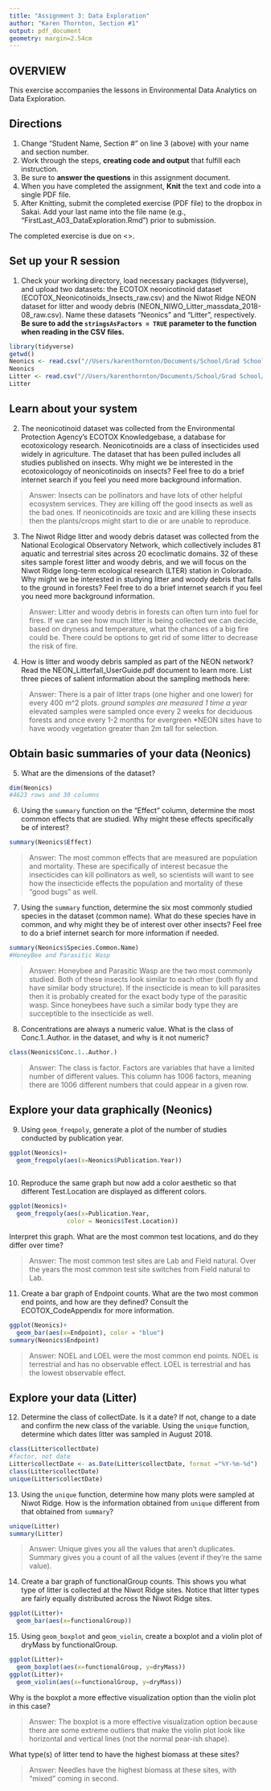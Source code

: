 ```yaml
---
title: "Assignment 3: Data Exploration"
author: "Karen Thornton, Section #1"
output: pdf_document
geometry: margin=2.54cm
---
```


## OVERVIEW

This exercise accompanies the lessons in Environmental Data Analytics on Data Exploration. 

## Directions
1. Change "Student Name, Section #" on line 3 (above) with your name and section number.
2. Work through the steps, **creating code and output** that fulfill each instruction.
3. Be sure to **answer the questions** in this assignment document.
4. When you have completed the assignment, **Knit** the text and code into a single PDF file.
5. After Knitting, submit the completed exercise (PDF file) to the dropbox in Sakai. Add your last name into the file name (e.g., "FirstLast_A03_DataExploration.Rmd") prior to submission.

The completed exercise is due on <>.


## Set up your R session

1. Check your working directory, load necessary packages (tidyverse), and upload two datasets: the ECOTOX neonicotinoid dataset (ECOTOX_Neonicotinoids_Insects_raw.csv) and the Niwot Ridge NEON dataset for litter and woody debris (NEON_NIWO_Litter_massdata_2018-08_raw.csv). Name these datasets "Neonics" and "Litter", respectively. **Be sure to add the `stringsAsFactors = TRUE` parameter to the function when reading in the CSV files.**

```r
library(tidyverse)
getwd()
Neonics <- read.csv("//Users/karenthornton/Documents/School/Grad School/Year 1/Semester 2/EDA/Environmental_Data_Analytics_2022/Data/Raw/ECOTOX_Neonicotinoids_Insects_raw.csv", stringsAsFactors = TRUE)
Neonics
Litter <- read.csv("//Users/karenthornton/Documents/School/Grad School/Year 1/Semester 2/EDA/Environmental_Data_Analytics_2022/Data/Raw/NEON_NIWO_Litter_massdata_2018-08_raw.csv", stringsAsFactors = TRUE)
Litter
```

## Learn about your system

2. The neonicotinoid dataset was collected from the Environmental Protection Agency's ECOTOX Knowledgebase, a database for ecotoxicology research. Neonicotinoids are a class of insecticides used widely in agriculture. The dataset that has been pulled includes all studies published on insects. Why might we be interested in the ecotoxicologoy of neonicotinoids on insects? Feel free to do a brief internet search if you feel you need more background information. 

> Answer: Insects can be pollinators and have lots of other helpful ecosystem services. They are killing off the good insects as well as the bad ones. If neonicotinoids are toxic and are killing these insects then the plants/crops might start to die or are unable to reproduce. 

3. The Niwot Ridge litter and woody debris dataset was collected from the National Ecological Observatory Network, which collectively includes 81 aquatic and terrestrial sites across 20 ecoclimatic domains. 32 of these sites sample forest litter and woody debris, and we will focus on the Niwot Ridge long-term ecological research (LTER) station in Colorado. Why might we be interested in studying litter and woody debris that falls to the ground in forests? Feel free to do a brief internet search if you feel you need more background information. 

> Answer: Litter and woody debris in forests can often turn into fuel for fires. If we can see how much litter is being collected we can decide, based on dryness and temperature, what the chances of a big fire could be. There could be options to get rid of some litter to decrease the risk of fire. 

4. How is litter and woody debris sampled as part of the NEON network? Read the NEON_Litterfall_UserGuide.pdf document to learn more. List three pieces of salient information about the sampling methods here: 

> Answer: There is a pair of litter traps (one higher and one lower) for every 400 m^2 plots. 
*ground samples are measured 1 time a year
*elevated samples were sampled once every 2 weeks for deciduous forests and once every 1-2 months for evergreen
*NEON sites have to have woody vegetation greater than 2m tall for selection. 



## Obtain basic summaries of your data (Neonics)

5. What are the dimensions of the dataset?

```r
dim(Neonics)
#4623 rows and 30 columns 

```

6. Using the `summary` function on the "Effect" column, determine the most common effects that are studied. Why might these effects specifically be of interest?
```r
summary(Neonics$Effect)
```

> Answer: The most common effects that are measured are population and mortality. These are specifically of interest becasue the insecticides can kill pollinators as well, so scientists will want to see how the insecticide effects the population and mortality of these "good bugs" as well. 

7. Using the `summary` function, determine the six most commonly studied species in the dataset (common name). What do these species have in common, and why might they be of interest over other insects? Feel free to do a brief internet search for more information if needed.

```r
summary(Neonics$Species.Common.Name)
#HoneyBee and Parasitic Wasp
```

> Answer: Honeybee and Parasitic Wasp are the two most commonly studied. Both of these insects look similar to each other (both fly and have similar body structure). If the insecticide is mean to kill parasites then it is probably created for the exact body type of the parasitic wasp. Since honeybees have such a similar body type they are succeptible to the insecticide as well.  

8. Concentrations are always a numeric value. What is the class of Conc.1..Author. in the dataset, and why is it not numeric?

```r
class(Neonics$Conc.1..Author.)
```

> Answer: The class is factor. Factors are variables that have a limited number of different values. This column has 1006 factors, meaning there are 1006 different numbers that could appear in a given row. 



## Explore your data graphically (Neonics)

9. Using `geom_freqpoly`, generate a plot of the number of studies conducted by publication year. 
```r
ggplot(Neonics)+
  geom_freqpoly(aes(x=Neonics$Publication.Year))
  
```

10. Reproduce the same graph but now add a color aesthetic so that different Test.Location are displayed as different colors.
```r
ggplot(Neonics)+
  geom_freqpoly(aes(x=Publication.Year,
                color = Neonics$Test.Location))
```

Interpret this graph. What are the most common test locations, and do they differ over time?

> Answer: The most common test sites are Lab and Field natural. Over the years the most common test site switches from Field natural to Lab. 

11. Create a bar graph of Endpoint counts. What are the two most common end points, and how are they defined? Consult the ECOTOX_CodeAppendix for more information. 

```r
ggplot(Neonics)+
  geom_bar(aes(x=Endpoint), color = "blue")
summary(Neonics$Endpoint)
```

> Answer: NOEL and LOEL were the most common end points. NOEL is terrestrial and has no observable effect. LOEL is terrestrial and has the lowest observable effect. 

## Explore your data (Litter)

12. Determine the class of collectDate. Is it a date? If not, change to a date and confirm the new class of the variable. Using the `unique` function, determine which dates litter was sampled in August 2018. 
```r
class(Litter$collectDate)
#factor, not date
Litter$collectDate <- as.Date(Litter$collectDate, format ="%Y-%m-%d")
class(Litter$collectDate)
unique(Litter$collectDate)
```

13. Using the `unique` function, determine how many plots were sampled at Niwot Ridge. How is the information obtained from `unique` different from that obtained from `summary`?

```r
unique(Litter)
summary(Litter)
```

> Answer: Unique gives you all the values that aren't duplicates. Summary gives you a count of all the values (event if they're the same value).

14. Create a bar graph of functionalGroup counts. This shows you what type of litter is collected at the Niwot Ridge sites. Notice that litter types are fairly equally distributed across the Niwot Ridge sites.
```r
ggplot(Litter)+
  geom_bar(aes(x=functionalGroup))
```

15. Using `geom_boxplot` and `geom_violin`, create a boxplot and a violin plot of dryMass by functionalGroup. 
```r
ggplot(Litter)+
  geom_boxplot(aes(x=functionalGroup, y=dryMass))
ggplot(Litter)+
  geom_violin(aes(x=functionalGroup, y=dryMass))
```

Why is the boxplot a more effective visualization option than the violin plot in this case?

> Answer: The boxplot is a more effective visualization option because there are some extreme outliers that make the violin plot look like horizontal and vertical lines (not the normal pear-ish shape).

What type(s) of litter tend to have the highest biomass at these sites? 

> Answer: Needles have the highest biomass at these sites, with "mixed" coming in second. 